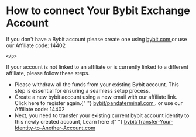 
# How to connect Your Bybit Exchange Account

<Tabs>
  <TabItem value="new" label="New ByBit Users" default>
    <p>
      If you don't have a Bybit account please create one using <a href="https://partner.bybit.com/b/14402" target="_blank">
        bybit.com
      </a> or use
      our Affiliate code: 14402    
 
    </p>

  </TabItem>
  <TabItem value="gui" label="Existing ByBit Users">
    <p>
      If your account is not linked to an affiliate or is currently linked to a
      different affiliate, please follow these steps.
    </p>
    <ul>
      <li>
        Please withdraw all the funds from your existing Bybit account. This
        step is essential for ensuring a seamless setup process.
      </li>
      <li>
        Create a new bybit account using a new email with our affiliate link.
        Click here to register again.{" "}
        <a href="https://www.bybit.com/sign-up?affiliate_id=14402&group_id=17896&group_type=1">
          bybit/pandaterminal.com
        </a>
        . or use our Affiliate code: 14402
      </li>
      <li>
        Next, you need to transfer your existing current bybit account identity
        to this newly created account, Learn here :{" "}
        <a href="https://www.bybit.com/en/help-center/article/How-to-Transfer-Your-Identity-to-Another-Account">
          bybit/Transfer-Your-Identity-to-Another-Account.com
        </a>
      </li>
    </ul>
  </TabItem>
</Tabs>
